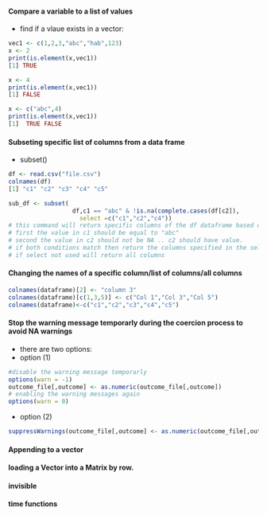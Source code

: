 #### Compare a variable to a list of values
* find if a vlaue exists in a vector:
```r

vec1 <- c(1,2,3,"abc","hab",123)
x <- 2
print(is.element(x,vec1))
[1] TRUE

x <- 4
print(is.element(x,vec1))
[1] FALSE

x <- c("abc",4)
print(is.element(x,vec1))
[1]  TRUE FALSE
```


#### Subseting specific list of columns from a data frame
* subset()
```r
df <- read.csv("file.csv")
colnames(df)
[1] "c1" "c2" "c3" "c4" "c5"

sub_df <- subset(
                  df,c1 == "abc" & !is.na(complete.cases(df[c2]),
                    select =c("c1","c2","c4"))
# this command will return specific columns of the df dataframe based on some conditions
# first the value in c1 should be equal to "abc"
# second the value in c2 should not be NA .. c2 should have value.
# if both conditions match then return the columns specified in the select statemnet 
# if select not used will return all columns

```
#### Changing the names of a specific column/list of columns/all columns
```r
colnames(dataframe)[2] <- "column 3"
colnames(dataframe)[c(1,3,5)] <- c("Col 1","Col 3","Col 5")
colnames(dataframe)<-c("c1","c2","c3","c4","c5")
```
#### Stop the warning message temporarly during the coercion process to avoid NA warnings 

* there are two options:
* option (1)
```r
#disable the warning message temporarly
options(warn = -1)
outcome_file[,outcome] <- as.numeric(outcome_file[,outcome])
# enabling the warning messages again
options(warn = 0)
```
* option (2)
```r
suppressWarnings(outcome_file[,outcome] <- as.numeric(outcome_file[,outcome]))
```
#### Appending to a vector
#### loading a Vector into a Matrix by row.
#### invisible
#### time functions

